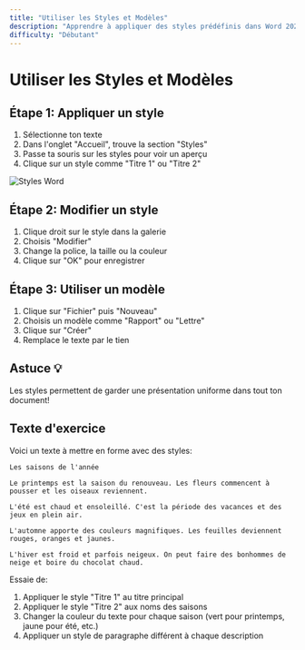 ```yaml
---
title: "Utiliser les Styles et Modèles"
description: "Apprendre à appliquer des styles prédéfinis dans Word 2021"
difficulty: "Débutant"
---
```


# Utiliser les Styles et Modèles

## Étape 1: Appliquer un style
1. Sélectionne ton texte
2. Dans l'onglet "Accueil", trouve la section "Styles"
3. Passe ta souris sur les styles pour voir un aperçu
4. Clique sur un style comme "Titre 1" ou "Titre 2"

![Styles Word](/images/styles.svg)

## Étape 2: Modifier un style
1. Clique droit sur le style dans la galerie
2. Choisis "Modifier"
3. Change la police, la taille ou la couleur
4. Clique sur "OK" pour enregistrer

## Étape 3: Utiliser un modèle
1. Clique sur "Fichier" puis "Nouveau"
2. Choisis un modèle comme "Rapport" ou "Lettre"
3. Clique sur "Créer"
4. Remplace le texte par le tien

## Astuce 💡
Les styles permettent de garder une présentation uniforme dans tout ton document!

## Texte d'exercice
Voici un texte à mettre en forme avec des styles:

```
Les saisons de l'année

Le printemps est la saison du renouveau. Les fleurs commencent à pousser et les oiseaux reviennent.

L'été est chaud et ensoleillé. C'est la période des vacances et des jeux en plein air.

L'automne apporte des couleurs magnifiques. Les feuilles deviennent rouges, oranges et jaunes.

L'hiver est froid et parfois neigeux. On peut faire des bonhommes de neige et boire du chocolat chaud.
```

Essaie de:
1. Appliquer le style "Titre 1" au titre principal
2. Appliquer le style "Titre 2" aux noms des saisons
3. Changer la couleur du texte pour chaque saison (vert pour printemps, jaune pour été, etc.)
4. Appliquer un style de paragraphe différent à chaque description